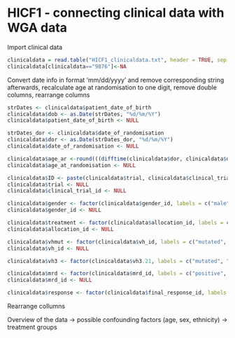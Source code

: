 HICF1 - connecting clinical data with WGA data
========================================================
  
  Import clinical data

```r
clinicaldata = read.table("HICF1_clinicaldata.txt", header = TRUE, sep = "\t")
clinicaldata[clinicaldata=="9876"]<-NA
```

Convert date info in format 'mm/dd/yyyy' and remove corresponding string afterwards, recalculate age at randomisation to one digit, remove double columns, rearrange columns

```r
strDates <- clinicaldata$patient_date_of_birth
clinicaldata$dob <- as.Date(strDates, "%d/%m/%Y")
clinicaldata$patient_date_of_birth <- NULL

strDates_dor <- clinicaldata$date_of_randomisation
clinicaldata$dor <- as.Date(strDates_dor, "%d/%m/%Y")
clinicaldata$date_of_randomisation <- NULL 

clinicaldata$age_ar <-round(((difftime(clinicaldata$dor, clinicaldata$dob, units='weeks'))/ 52), digits = 1)
clinicaldata$age_at_randomisation <- NULL

clinicaldata$ID <- paste(clinicaldata$trial, clinicaldata$clinical_trial_id)
clinicaldata$trial <- NULL
clinicaldata$clinical_trial_id <- NULL

clinicaldata$gender <- factor(clinicaldata$gender_id, labels = c("male", "female"))
clinicaldata$gender_id <- NULL

clinicaldata$treatment <- factor(clinicaldata$allocation_id, labels = c("FCR", "FCMR", "FCminiR/FCR"))
clinicaldata$allocation_id <- NULL

clinicaldata$vhmut <- factor(clinicaldata$vh_id, labels = c("mutated", "unmutated", "biclonal", "equivocal"))
clinicaldata$vh_id <- NULL

clinicaldata$vh3 <- factor(clinicaldata$vh3.21, labels = c("mutated", "unmutated"))

clinicaldata$mrd <- factor(clinicaldata$mrd_id, labels = c("positive", "negative", "NA", "NA", "NA"))
clinicaldata$mrd_id <- NULL

clinicaldata$response <- factor(clinicaldata$final_response_id, labels = c("CR", "CR_incomplete", "PR", "SD", "PD", "NA", "NA", "NA", "CR_Cri"))
```

Rearrange collumns

Overview of the data
-> possible confounding factors (age, sex, ethnicity)
-> treatment groups

